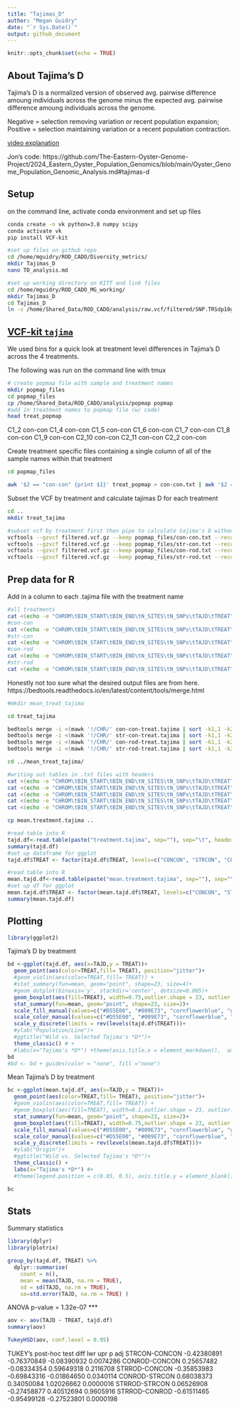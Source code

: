 ```yaml
---
title: "Tajimas_D"
author: "Megan Guidry"
date: "`r Sys.Date()`"
output: github_document
---
```


```r
knitr::opts_chunk$set(echo = TRUE)
```

## About Tajima's D
Tajima's D is a normalized version of observed avg. pairwise difference amoung individuals across the genome minus the expected avg. pairwise difference amoung individuals across the genome.

Negative = selection removing variation or recent population expansion; 
Positive = selection maintaining variation or a recent population contraction.

[video explanation](https://www.youtube.com/watch?v=wiyay4YMq2A)

Jon's code: 
https://github.com/The-Eastern-Oyster-Genome-Project/2024_Eastern_Oyster_Population_Genomics/blob/main/Oyster_Genome_Population_Genomic_Analysis.md#tajimas-d

## Setup 
on the command line, activate conda environment and set up files 
```bash
conda create -n vk python=3.8 numpy scipy
conda activate vk
pip install VCF-kit

#set up files on github repo
cd /home/mguidry/ROD_CADO/Diversity_metrics/
mkdir Tajimas_D
nano TD_analysis.md

#set up working directory on KITT and link files
cd /home/mguidry/ROD_CADO_MG_working/
mkdir Tajimas_D
cd Tajimas_D
ln -s /home/Shared_Data/ROD_CADO/analysis/raw.vcf/filtered/SNP.TRSdp10g1.FIL.vcf.gz filtered.vcf.gz
```

## [VCF-kit `tajima`](https://vcf-kit.readthedocs.io/en/latest/tajima/ )
We used bins for a quick look at treatment level differences in Tajima's D across the 4 treatments. 

The following was run on the command line with tmux
```bash
# create popmap file with sample and treatment names
mkdir popmap_files
cd popmap_files
cp /home/Shared_Data/ROD_CADO/analysis/popmap popmap
#add in treatment names to popmap file (w/ code)
head treat_popmap 
```
C1_2    con-con
C1_4    con-con
C1_5    con-con
C1_6    con-con
C1_7    con-con
C1_8    con-con
C1_9    con-con
C2_10   con-con
C2_11   con-con
C2_2    con-con

Create treatment specific files containing a single column of all of the sample names within that treatment
```bash
cd popmap_files

awk '$2 == "con-con" {print $1}' treat_popmap > con-con.txt | awk '$2 == "str-con" {print $1}' treat_popmap > str-con.txt | awk '$2 == "con-rod" {print $1}' treat_popmap > con-rod.txt | awk '$2 == "str-rod" {print $1}' treat_popmap > str-rod.txt
```

Subset the VCF by treatment and calculate tajimas D for each treatment
```bash
cd ..
mkdir treat_tajima

#subset vcf by treatment first then pipe to calculate tajima's D without having to write out a new vcf
vcftools --gzvcf filtered.vcf.gz --keep popmap_files/con-con.txt --recode --recode-INFO-all --stdout | vk tajima 10000 10000 -> ./treat_tajima/con-con.tajima
vcftools --gzvcf filtered.vcf.gz --keep popmap_files/str-con.txt --recode --recode-INFO-all --stdout | vk tajima 10000 10000 -> ./treat_tajima/str-con.tajima
vcftools --gzvcf filtered.vcf.gz --keep popmap_files/con-rod.txt --recode --recode-INFO-all --stdout | vk tajima 10000 10000 -> ./treat_tajima/con-rod.tajima
vcftools --gzvcf filtered.vcf.gz --keep popmap_files/str-rod.txt --recode --recode-INFO-all --stdout | vk tajima 10000 10000 -> ./treat_tajima/str-rod.tajima
```

## Prep data for R

Add in a column to each .tajima file with the treatment name
```bash
#all treatments
cat <(echo -e "CHROM\tBIN_START\tBIN_END\tN_SITES\tN_SNPs\tTAJD\tTREAT") <(mawk '{if (NR>1)print $0 "\tCONCON"}' ./treat_tajima/con-con.tajima) <(mawk '{if (NR>1)print $0 "\tSTRCON"}' ./treat_tajima/str-con.tajima) <(mawk '{if (NR>1)print $0 "\tCONROD"}' ./treat_tajima/con-rod.tajima) <(mawk '{if (NR>1)print $0 "\tSTRROD"}' ./treat_tajima/str-rod.tajima) > ./treat_tajima/treatment.tajima
#con-con
cat <(echo -e "CHROM\tBIN_START\tBIN_END\tN_SITES\tN_SNPs\tTAJD\tTREAT") <(mawk '{if (NR>1)print $0 "\tCONCON"}' ./treat_tajima/con-con.tajima) > ./treat_tajima/con-con-treat.tajima
#str-con
cat <(echo -e "CHROM\tBIN_START\tBIN_END\tN_SITES\tN_SNPs\tTAJD\tTREAT") <(mawk '{if (NR>1)print $0 "\tSTRCON"}' ./treat_tajima/str-con.tajima) > ./treat_tajima/str-con-treat.tajima
#con-rod
cat <(echo -e "CHROM\tBIN_START\tBIN_END\tN_SITES\tN_SNPs\tTAJD\tTREAT") <(mawk '{if (NR>1)print $0 "\tCONROD"}' ./treat_tajima/con-rod.tajima) > ./treat_tajima/con-rod-treat.tajima
#str-rod
cat <(echo -e "CHROM\tBIN_START\tBIN_END\tN_SITES\tN_SNPs\tTAJD\tTREAT") <(mawk '{if (NR>1)print $0 "\tSTRROD"}' ./treat_tajima/str-rod.tajima) > ./treat_tajima/str-rod-treat.tajima
```


Honestly not too sure what the desired output files are from here.
https://bedtools.readthedocs.io/en/latest/content/tools/merge.html
```bash
#mkdir mean_treat_tajima

cd treat_tajima 

bedtools merge -i <(mawk '!/CHR/' con-con-treat.tajima | sort -k1,1 -k2,2n ) -c 4,5,6,7 -d -1 -o mean,mean,mean,first > ../mean_treat_tajima/mean.con-con.tajima
bedtools merge -i <(mawk '!/CHR/' str-con-treat.tajima | sort -k1,1 -k2,2n ) -c 4,5,6,7 -d -1 -o mean,mean,mean,first > ../mean_treat_tajima/mean.str-con.tajima
bedtools merge -i <(mawk '!/CHR/' con-rod-treat.tajima | sort -k1,1 -k2,2n ) -c 4,5,6,7 -d -1 -o mean,mean,mean,first > ../mean_treat_tajima/mean.con-rod.tajima
bedtools merge -i <(mawk '!/CHR/' str-rod-treat.tajima | sort -k1,1 -k2,2n ) -c 4,5,6,7 -d -1 -o mean,mean,mean,first > ../mean_treat_tajima/mean.str-rod.tajima

cd ../mean_treat_tajima/ 

#writing out tables in .txt files with headers
cat <(echo -e "CHROM\tBIN_START\tBIN_END\tN_SITES\tN_SNPs\tTAJD\tTREAT") mean.con-con.tajima mean.str-con.tajima mean.con-rod.tajima mean.str-rod.tajima > mean.treatment.tajima
cat <(echo -e "CHROM\tBIN_START\tBIN_END\tN_SITES\tN_SNPs\tTAJD\tTREAT") mean.con-con.tajima > mean.con-con.tajima.txt
cat <(echo -e "CHROM\tBIN_START\tBIN_END\tN_SITES\tN_SNPs\tTAJD\tTREAT") mean.str-con.tajima > mean.str-con.tajima.txt
cat <(echo -e "CHROM\tBIN_START\tBIN_END\tN_SITES\tN_SNPs\tTAJD\tTREAT") mean.con-rod.tajima > mean.con-rod.tajima.txt
cat <(echo -e "CHROM\tBIN_START\tBIN_END\tN_SITES\tN_SNPs\tTAJD\tTREAT") mean.str-rod.tajima > mean.str-rod.tajima.txt

cp mean.treatment.tajima ..
```

```r
#read table into R
tajd.df<-read.table(paste("treatment.tajima", sep=""), sep="\t", header=T)
summary(tajd.df)
#set up dataframe for ggplot
tajd.df$TREAT <- factor(tajd.df$TREAT, levels=c("CONCON", "STRCON", "CONROD", "STRROD"))

#read table into R 
mean.tajd.df<-read.table(paste("mean.treatment.tajima", sep=""), sep="\t", header=T)
#set up df for ggplot
mean.tajd.df$TREAT <- factor(mean.tajd.df$TREAT, levels=c("CONCON", "STRCON", "CONROD", "STRROD"))
summary(mean.tajd.df)
```

## Plotting 
```r
library(ggplot2)
```


Tajima's D by treatment 
```r
bd <-ggplot(tajd.df, aes(x=TAJD,y = TREAT))+
  geom_point(aes(color=TREAT,fill= TREAT), position="jitter")+
  #geom_violin(aes(color=TREAT,fill= TREAT)) +
  #stat_summary(fun=mean, geom="point", shape=23, size=4)+
  #geom_dotplot(binaxis='y', stackdir='center', dotsize=0.005)+
  geom_boxplot(aes(fill=TREAT), width=0.75,outlier.shape = 23, outlier.color = "black")+
  stat_summary(fun=mean, geom="point", shape=23, size=2)+
  scale_fill_manual(values=c("#D55E00", "#009E73", "cornflowerblue", "goldenrod"))+
  scale_color_manual(values=c("#D55E00", "#009E73", "cornflowerblue", "goldenrod"))+
  scale_y_discrete(limits = rev(levels(tajd.df$TREAT)))+
  #ylab("Population/Line")+
  #ggtitle("Wild vs. Selected Tajima's *D*")+
  theme_classic() # +
  #labs(x="Tajima's *D*") +theme(axis.title.x = element_markdown(),  axis.title.y = element_blank(), plot.title = element_markdown()) 
bd
#bd <- bd + guides(color = "none", fill ="none")
```
Mean Tajima's D by treatment
```r

bc <-ggplot(mean.tajd.df, aes(x=TAJD,y = TREAT))+
  geom_point(aes(color=TREAT,fill= TREAT), position="jitter")+
  #geom_violin(aes(color=TREAT,fill= TREAT)) +
  #geom_boxplot(aes(fill=TREAT), width=0.1,outlier.shape = 23, outlier.color = "black")+
  stat_summary(fun=mean, geom="point", shape=23, size=2)+
  geom_boxplot(aes(fill=TREAT), width=0.75,outlier.shape = 23, outlier.color = "black")+
  scale_fill_manual(values=c("#D55E00", "#009E73", "cornflowerblue", "goldenrod"))+
  scale_color_manual(values=c("#D55E00", "#009E73", "cornflowerblue", "goldenrod"))+
  scale_y_discrete(limits = rev(levels(mean.tajd.df$TREAT)))+
  #ylab("Origin")+
  #ggtitle("Wild vs. Selected Tajima's *D*")+
  theme_classic() +
  labs(x="Tajima's *D*") #+
  #theme(legend.position = c(0.85, 0.5), axis.title.y = element_blank(),axis.text.y=element_blank(), plot.title = element_markdown(),axis.title.x = element_markdown())

bc
```

## Stats

Summary statistics
```r
library(dplyr)
library(plotrix)

group_by(tajd.df, TREAT) %>%
  dplyr::summarise(
    count = n(),
    mean = mean(TAJD, na.rm = TRUE),
    sd = sd(TAJD, na.rm = TRUE),
    se=std.error(TAJD, na.rm = TRUE) )
```
ANOVA p-value = 1.32e-07 ***
```r
aov <- aov(TAJD ~ TREAT, tajd.df)
summary(aov)

TukeyHSD(aov, conf.level = 0.95)
```
TUKEY's post-hoc test
                     diff         lwr         upr     p adj
STRCON-CONCON -0.42380891 -0.76370849 -0.08390932 0.0074286
CONROD-CONCON  0.25657482 -0.08334354  0.59649318 0.2116708
STRROD-CONCON -0.35853983 -0.69843316 -0.01864650 0.0340114
CONROD-STRCON  0.68038373  0.34050084  1.02026662 0.0000016
STRROD-STRCON  0.06526908 -0.27458877  0.40512694 0.9605916
STRROD-CONROD -0.61511465 -0.95499128 -0.27523801 0.0000198



